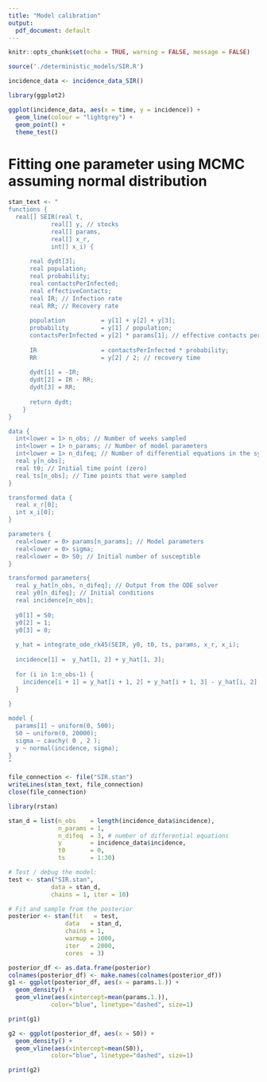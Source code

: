 ```yaml
---
title: "Model calibration"
output:
  pdf_document: default
---
```

```r
knitr::opts_chunk$set(echo = TRUE, warning = FALSE, message = FALSE)
```


```r
source('./deterministic_models/SIR.R')

incidence_data <- incidence_data_SIR()

library(ggplot2)

ggplot(incidence_data, aes(x = time, y = incidence)) +
  geom_line(colour = "lightgrey") +
  geom_point() +
  theme_test()
```


# Fitting one parameter using MCMC assuming normal distribution

```r

stan_text <- "
functions {
  real[] SEIR(real t,
            real[] y, // stocks
            real[] params,
            real[] x_r,
            int[] x_i) {
              
      real dydt[3];
      real population;
      real probability;
      real contactsPerInfected;
      real effectiveContacts;
      real IR; // Infection rate
      real RR; // Recovery rate
      
      population          = y[1] + y[2] + y[3];
      probability         = y[1] / population;
      contactsPerInfected = y[2] * params[1]; // effective contacts per person
      
      IR                  = contactsPerInfected * probability;
      RR                  = y[2] / 2; // recovery time
      
      dydt[1] = -IR;
      dydt[2] = IR - RR;
      dydt[3] = RR;
      
      return dydt;
    }
}

data {
  int<lower = 1> n_obs; // Number of weeks sampled
  int<lower = 1> n_params; // Number of model parameters
  int<lower = 1> n_difeq; // Number of differential equations in the system
  real y[n_obs]; 
  real t0; // Initial time point (zero)
  real ts[n_obs]; // Time points that were sampled
}

transformed data {
  real x_r[0];
  int x_i[0];
}

parameters {
  real<lower = 0> params[n_params]; // Model parameters
  real<lower = 0> sigma;
  real<lower = 0> S0; // Initial number of susceptible
}

transformed parameters{
  real y_hat[n_obs, n_difeq]; // Output from the ODE solver
  real y0[n_difeq]; // Initial conditions
  real incidence[n_obs];
    
  y0[1] = S0;
  y0[2] = 1;
  y0[3] = 0;
  
  y_hat = integrate_ode_rk45(SEIR, y0, t0, ts, params, x_r, x_i);
  
  incidence[1] =  y_hat[1, 2] + y_hat[1, 3];
  
  for (i in 1:n_obs-1) {
    incidence[i + 1] = y_hat[i + 1, 2] + y_hat[i + 1, 3] - y_hat[i, 2] - y_hat[i, 3]; 
  }
  
}

model {
  params[1] ~ uniform(0, 500); 
  S0 ~ uniform(0, 20000);
  sigma ~ cauchy( 0 , 2 );
  y ~ normal(incidence, sigma); 
}
"

file_connection <- file("SIR.stan")
writeLines(stan_text, file_connection)
close(file_connection)

library(rstan)

stan_d = list(n_obs    = length(incidence_data$incidence),
              n_params = 1,
              n_difeq  = 3, # number of differential equations
              y        = incidence_data$incidence,
              t0       = 0,
              ts       = 1:30)

# Test / debug the model:
test <- stan("SIR.stan",
            data = stan_d,
            chains = 1, iter = 10)

# Fit and sample from the posterior
posterior <- stan(fit   = test,
                data   = stan_d,
                chains = 1,
                warmup = 1000,
                iter   = 2000,
                cores  = 3)

posterior_df <- as.data.frame(posterior)
colnames(posterior_df) <- make.names(colnames(posterior_df))
g1 <- ggplot(posterior_df, aes(x = params.1.)) + 
  geom_density() +
  geom_vline(aes(xintercept=mean(params.1.)),
            color="blue", linetype="dashed", size=1)

print(g1)

g2 <- ggplot(posterior_df, aes(x = S0)) + 
  geom_density() +
  geom_vline(aes(xintercept=mean(S0)),
            color="blue", linetype="dashed", size=1)

print(g2)


```


